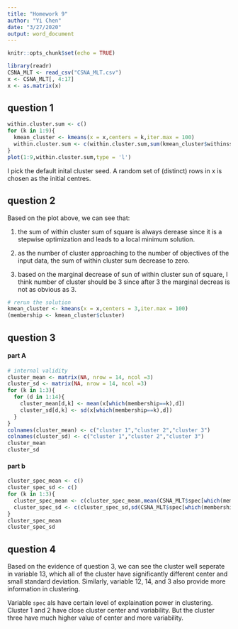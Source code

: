 ```yaml
---
title: "Homework 9"
author: "Yi Chen"
date: "3/27/2020"
output: word_document
---
```


```r
knitr::opts_chunk$set(echo = TRUE)
```

```r
library(readr)
CSNA_MLT <- read_csv("CSNA_MLT.csv")
x <- CSNA_MLT[, 4:17]
x <- as.matrix(x)
```


## question 1

```r
within.cluster.sum <- c()
for (k in 1:9){
  kmean_cluster <- kmeans(x = x,centers = k,iter.max = 100)
  within.cluster.sum <- c(within.cluster.sum,sum(kmean_cluster$withinss))
}
plot(1:9,within.cluster.sum,type = 'l')
```

I pick the default inital cluster seed. A random set of (distinct) rows in x is chosen as the initial centres.

## question 2

Based on the plot above, we can see that:

1. the sum of within cluster sum of square is always derease since it is a stepwise optimization and leads to a local minimum solution.

2. as the number of cluster approaching to the number of objectives of the input data, the sum of within cluster sum decrease to zero. 

3. based on the marginal decrease of sun of within cluster sun of square, I think number of cluster should be 3 since after 3 the marginal decreas is not as obvious as 3. 


```r
# rerun the solution
kmean_cluster <- kmeans(x = x,centers = 3,iter.max = 100)
(membership <- kmean_cluster$cluster)
```

## question 3

#### part A

```r
# internal validity 
cluster_mean <- matrix(NA, nrow = 14, ncol =3)
cluster_sd <- matrix(NA, nrow = 14, ncol =3)
for (k in 1:3){
  for (d in 1:14){
    cluster_mean[d,k] <- mean(x[which(membership==k),d])  
    cluster_sd[d,k] <- sd(x[which(membership==k),d])  
  }
}
colnames(cluster_mean) <- c("cluster 1","cluster 2","cluster 3")
colnames(cluster_sd) <- c("cluster 1","cluster 2","cluster 3")
cluster_mean
cluster_sd
```

#### part b

```r
cluster_spec_mean <- c()
cluster_spec_sd <- c()
for (k in 1:3){
  cluster_spec_mean <- c(cluster_spec_mean,mean(CSNA_MLT$spec[which(membership==k)]))
  cluster_spec_sd <- c(cluster_spec_sd,sd(CSNA_MLT$spec[which(membership==k)]))
}
cluster_spec_mean
cluster_spec_sd
```


## question 4

Based on the evidence of question 3, we can see the cluster well seperate in variable 13, which all of the cluster have significantly different center and small standard deviation. Similarly, variable 12, 14, and 3 also provide more information in clustering.

Variable `spec` als have certain level of explaination power in clustering. Cluster 1 and 2 have close cluster center and variability. But the cluster three have much higher value of center and more variability.